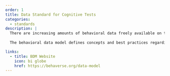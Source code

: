 ```yaml
---
order: 1
title: Data Standard for Cognitive Tests
categories:
  - standards
description: |
  There are increasing amounts of behavioral data freely available on the internet with metadata standards making it easier to find them. However, there are large inconsistencies in the way those datasets are structured and stored, in the way their variables are named and formatted and even in what is meant by various common terms. These inconsistencies make it unnecessarily hard to reuse datasets and prevent the development of effective software tools and automatization.
    
  The behavioral data model defines concepts and best practices regarding the naming and structuring as well as coherent data models for cognitive tests.

links:
  - title: BDM Website
    icon: bi globe
    href: https://behaverse.org/data-model
---
```


